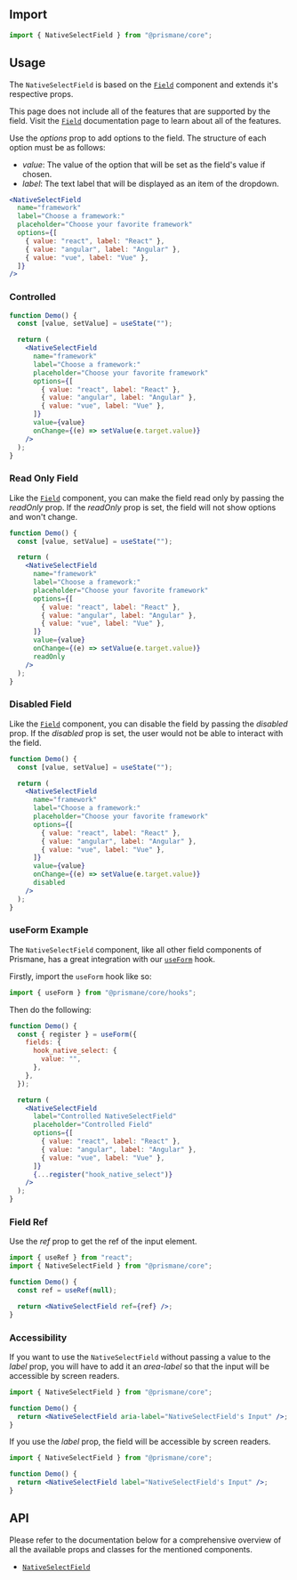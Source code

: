 ## Import

```js
import { NativeSelectField } from "@prismane/core";
```

## Usage

The `NativeSelectField` is based on the [`Field`](/docs/components/inputs/field) component and extends it's respective props.

This page does not include all of the features that are supported by the field. Visit the [`Field`](/docs/components/inputs/field) documentation page to learn about all of the features.

Use the _options_ prop to add options to the field. The structure of each option must be as follows:

- _value_: The value of the option that will be set as the field's value if chosen.
- _label_: The text label that will be displayed as an item of the dropdown.

```jsx preview
<NativeSelectField
  name="framework"
  label="Choose a framework:"
  placeholder="Choose your favorite framework"
  options={[
    { value: "react", label: "React" },
    { value: "angular", label: "Angular" },
    { value: "vue", label: "Vue" },
  ]}
/>
```

### Controlled

```jsx
function Demo() {
  const [value, setValue] = useState("");

  return (
    <NativeSelectField
      name="framework"
      label="Choose a framework:"
      placeholder="Choose your favorite framework"
      options={[
        { value: "react", label: "React" },
        { value: "angular", label: "Angular" },
        { value: "vue", label: "Vue" },
      ]}
      value={value}
      onChange={(e) => setValue(e.target.value)}
    />
  );
}
```

### Read Only Field

Like the [`Field`](/docs/components/field) component, you can make the field read only by passing the _readOnly_ prop. If the _readOnly_ prop is set, the field will not show options and won't change.

```jsx preview
function Demo() {
  const [value, setValue] = useState("");

  return (
    <NativeSelectField
      name="framework"
      label="Choose a framework:"
      placeholder="Choose your favorite framework"
      options={[
        { value: "react", label: "React" },
        { value: "angular", label: "Angular" },
        { value: "vue", label: "Vue" },
      ]}
      value={value}
      onChange={(e) => setValue(e.target.value)}
      readOnly
    />
  );
}
```

### Disabled Field

Like the [`Field`](/docs/components/field) component, you can disable the field by passing the _disabled_ prop. If the _disabled_ prop is set, the user would not be able to interact with the field.

```jsx preview
function Demo() {
  const [value, setValue] = useState("");

  return (
    <NativeSelectField
      name="framework"
      label="Choose a framework:"
      placeholder="Choose your favorite framework"
      options={[
        { value: "react", label: "React" },
        { value: "angular", label: "Angular" },
        { value: "vue", label: "Vue" },
      ]}
      value={value}
      onChange={(e) => setValue(e.target.value)}
      disabled
    />
  );
}
```

### useForm Example

The `NativeSelectField` component, like all other field components of Prismane, has a great integration with our [`useForm`](/docs/hooks/use-form) hook.

Firstly, import the `useForm` hook like so:

```js
import { useForm } from "@prismane/core/hooks";
```

Then do the following:

```jsx preview
function Demo() {
  const { register } = useForm({
    fields: {
      hook_native_select: {
        value: "",
      },
    },
  });

  return (
    <NativeSelectField
      label="Controlled NativeSelectField"
      placeholder="Controlled Field"
      options={[
        { value: "react", label: "React" },
        { value: "angular", label: "Angular" },
        { value: "vue", label: "Vue" },
      ]}
      {...register("hook_native_select")}
    />
  );
}
```

### Field Ref

Use the _ref_ prop to get the ref of the input element.

```jsx
import { useRef } from "react";
import { NativeSelectField } from "@prismane/core";

function Demo() {
  const ref = useRef(null);

  return <NativeSelectField ref={ref} />;
}
```

### Accessibility

If you want to use the `NativeSelectField` without passing a value to the _label_ prop, you will have to add it an _area-label_ so that the input will be accessible by screen readers.

```jsx
import { NativeSelectField } from "@prismane/core";

function Demo() {
  return <NativeSelectField aria-label="NativeSelectField's Input" />;
}
```

If you use the _label_ prop, the field will be accessible by screen readers.

```jsx
import { NativeSelectField } from "@prismane/core";

function Demo() {
  return <NativeSelectField label="NativeSelectField's Input" />;
}
```

## API

Please refer to the documentation below for a comprehensive overview of all the available props and classes for the mentioned components.

- [`NativeSelectField`](/docs/components-api/inputs/native-select-field-api)
